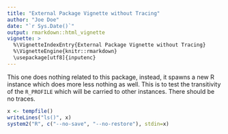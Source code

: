 ```yaml
---
title: "External Package Vignette without Tracing"
author: "Joe Doe"
date: "`r Sys.Date()`"
output: rmarkdown::html_vignette
vignette: >
  %\VignetteIndexEntry{External Package Vignette without Tracing}
  %\VignetteEngine{knitr::rmarkdown}
  \usepackage[utf8]{inputenc}
---
```


This one does nothing related to this package, instead, it spawns a new R
instance which does more less nothing as well. This is to test the transitivity
of the `R_PROFILE` which will be carried to other instances. There should be no
traces.

```r
x <- tempfile()
writeLines("ls()", x)
system2("R", c("--no-save", "--no-restore"), stdin=x)
```
